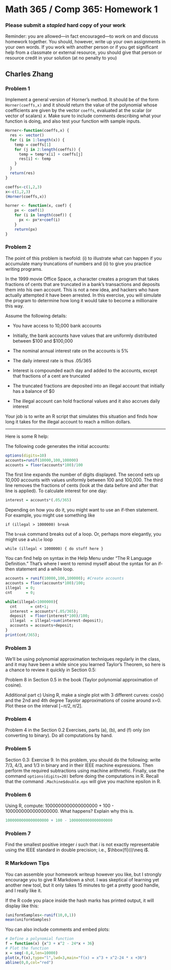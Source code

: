 # Math 365 / Comp 365: Homework 1

### Please submit a *stapled* hard copy of your work

Reminder: you are allowed---in fact encouraged---to work on and discuss homework together. You should, however, write up your own assignments in your own words. If you work with another person or if you get significant help from a classmate or external resource, you should give that person or resource credit in your solution (at no penalty to you)

## Charles Zhang

### Problem 1
Implement a general version of Horner's method. It should be of the form `Horner(coeffs,x)` and it should return the value of the polynomial whose coefficients are given by the vector `coeffs`, evaluated at the scalar (or vector of scalars) $x$. Make sure to include comments describing what your function is doing, and also test your function with sample inputs.

```r
Horner<-function(coeffs,x) {
  res <- vector()
  for (i in 1:length(x)) {
    temp = coeffs[1]
    for (j in 2:length(coeffs)) { 
      temp = temp*x[i] + coeffs[j]
      res[i] <- temp
    }
  }
  return(res)
}

coeffs<-c(1,2,3)
x<-c(1,2,3)
(Horner(coeffs,x))
```

```r
horner <- function(x, coef) {
    px <- coef(1)
    for (i in length(coef)) {
      px <- px*x+coef(i)
    }
    return(px)
}


```

### Problem 2
The point of this problem is twofold: (i) to illustrate what can happen if you accumulate many truncations of numbers and (ii) to give you practice writing programs.

In the 1999 movie Office Space, a character creates a program that takes fractions of cents that are truncated in a bank's transactions and deposits them into his own account. This is not a new idea, and hackers who have actually attempted it have been arrested. In this exercise, you will simulate the program to determine how long it would take to become a millionaire this way. 

Assume the following details:

* You have access to 10,000 bank accounts

* Initially, the bank accounts have values that are uniformly distributed between $100 and $100,000

* The nominal annual interest rate on the accounts is 5%

* The daily interest rate is thus .05/365

* Interest is compounded each day and added to the accounts, except that fractions of a cent are truncated 

* The truncated fractions are deposited into an illegal account that initially has a balance of $0

* The illegal account can hold fractional values and it also accrues daily interest

Your job is to write an R script that simulates this situation and finds how long it takes for the illegal account to reach a million dollars.


-------------------

Here is some R help:

The following code generates the initial accounts:
```r
options(digits=10)
accounts=runif(10000,100,100000)
accounts = floor(accounts*100)/100
```
The first line expands the number of digits displayed. The second sets up 10,000 accounts with values uniformly between 100 and 100,000. The third line removes the fractions of cents (look at the data before and after that line is applied). To calculate interest for one day:
```r
interest = accounts*(.05/365)
```
Depending on how you do it, you might want to use an if-then statement. For example, you might use something like

```
if (illegal > 1000000) break
```

The `break` command breaks out of a loop. Or, perhaps more elegantly, you might use a `while` loop

```
while (illegal < 1000000) { do stuff here }
```

You can find help on syntax in the Help Menu under "The R Language Definition." That's where I went to remind myself about the syntax for an if-then statement and a while loop.
```r

accounts = runif(10000,100,100000); #Create accounts
accounts = floor(accounts*100)/100; 
illegal  = 0;
cnt      = 0;

while(illegal<1000000){
  cnt      = cnt+1;
  interest = accounts*(.05/365);
  deposit  = floor(interest*100)/100;
  illegal  = illegal+sum(interest-deposit); 
  accounts = accounts+deposit;
}
print(cnt/365);

```


### Problem 3
We'll be using polynomial approximation techniques regularly in the class, and it may have been a while since you learned Taylor's Theorem, so here is a chance to review it quickly in Section 0.5:

Problem 8 in Section 0.5 in the book (Taylor polynomial approximation of cosine).

Additional part c) Using R, make a single plot with 3 different curves: cos(x) and the 2nd and 4th degree Tayolor approximations of cosine around x=0. Plot these on the interval $[-\pi/2,\pi/2]$.

### Problem 4

Problem 4 in the Section 0.2 Exercises, parts (a), (b), and (f) only (on converting to binary). Do all computations by hand.

### Problem 5
Section 0.3: Exercise 9. In this problem, you should do the following: write 7/3, 4/3, and 1/3 in binary and in their IEEE machine expressions. Then perform the required subtractions using machine arithmetic. Finally, use the command `options(digits=20)` before doing the computations in R. Recall that the command `.Machine$double.eps` will give you machine epsilon in R.

### Problem 6
Using R, compute:  1000000000000000000 + 100 - 1000000000000000000.
What happens?  Explain why this is. 

```r
1000000000000000000 + 100 - 1000000000000000000
```

### Problem 7
Find the smallest positive integer $i$ such that $i$ is not exactly representable using the IEEE standard in double precision; i.e., $\hbox{fl}(i)\neq i$.


###  R Markdown Tips
You can assemble your homework writeup however you like, but I strongly encourage you to give R Markdown a shot. I was skeptical of learning yet another new tool, but it only takes 15 minutes to get a pretty good handle, and I really like it.  

If the R code you place inside the hash marks has printed output, it will display like this:
```r
(uniformSamples<-runif(10,0,1))
mean(uniformSamples)
```
You can also include comments and embed plots:
```r
# Define a polynomial function
f = function(x) {x^3 + x^2 - 24*x + 36}
# Plot the function
x = seq(-8,4,len=10000)
plot(x,f(x),type="l",lwd=3,main="f(x) = x^3 + x^2-24 * x +36")
abline(0,0,col="red")
```






